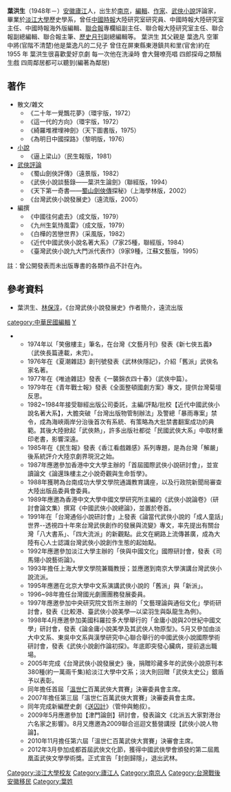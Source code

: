 '''葉洪生'''（1948年－）[[安徽省_(中華民國)|安徽]][[廬江縣|廬江]]人，出生於[[南京市_(中華民國)|南京]]，[[編輯|編輯]]、[[作家|作家]]、[[武俠小說|武俠小說]]評論家，畢業於[[淡江大學|淡江大學]]歷史學系，曾任[[中國時報|中國時報]]大陸研究室研究員、中國時報大陸研究室主任、中國時報海外版編輯、[[聯合報|聯合報]]專欄組副主任、聯合報大陸研究室主任、聯合報副總編輯、聯合報主筆、[[歷史月刊|歷史月刊]]副總編輯等。
葉洪生 其父親是 葉逸凡 空軍中將(官階不清楚)他是葉逸凡的二兒子 曾住在屏東縣東港鎮共和里(官舍)約在 1955 年 葉洪生很喜歡愛好京劇 每一次他在洗澡時 會大聲嘹亮唱 四郎探母之類鬚生戲 四周鄰居都可以聽到(編著為鄰居)

==著作==
*散文/雜文
**《二十年一覺飄花夢》（環宇版，1972）
**《這一代的方向》（環宇版，1972）
**《綺羅堆裡埋神劍》（天下圖書版，1975）
**《為明日中國探路》（黎明版，1976）
*[[小說|小說]]
**《逼上梁山》（民生報版，1981）
*[[武俠評論|武俠評論]]
**《蜀山劍俠評傳》（遠景版，1982）
**《武俠小說談藝錄——葉洪生論劍》（聯經版，1994）
**《天下第一奇書——[[蜀山劍俠傳|蜀山劍俠傳]]探秘》（上海學林版，2002）
**《台灣武俠小說發展史》（遠流版，2005）
*編撰
**《中國往何處去》（成文版，1979）
**《九州生氣恃風雷》（成文版，1979）
**《白樺的苦戀世界》（采風版，1982）
**《近代中國武俠小說名著大系》（7家25種，聯經版，1984）
**《臺灣武俠小說九大門派代表作》（9家9種，江蘇文藝版，1995）
註：曾公開發表而未出版專書的各類作品不計在內。

==參考資料==
*葉洪生、[[林保淳|林保淳]]，《台灣武俠小說發展史》作者簡介，遠流出版

[[category:中華民國編輯|category:中華民國編輯]]
[[category:台灣作家|Y]]
**1974年以「笑傲樓主」筆名，在台灣《文藝月刊》發表《新七俠五義》（武俠長篇連載，未完）。
**1976年在《夏潮雜誌》創刊號發表《武林俠隱記》，介紹「舊派」武俠名家名著。
**1977年在《唯迪雜誌》發表《一襲錦衣四十春》（武俠中篇）。
**1979年在《青年戰士報》發表《全面整頓國劇方案》專文，提供台灣菊壇反思。
**1982~1984年接受聯經出版公司委託，主編/評點/批校【近代中國武俠小說名著大系】，大膽突破「台灣出版物管制辦法」及警總「暴雨專案」禁令，成為海峽兩岸分治後首次有系統、有策略為大批禁書翻案成功的典範。其後大陸掀起「武俠熱」，許多出版社都從「民國武俠大系」中取材重印老書，影響深遠。
**1985年在《民生報》發表《香江看戲雜感》系列專題，是為台灣「解嚴」後系統評介大陸京劇界現況之始。
**1987年應邀參加香港中文大學主辦的「首屆國際武俠小說研討會」，並宣讀論文《論還珠樓主之小說奇觀與生命哲學》。
**1988年獲聘為台南成功大學文學院通識教育講座，以及行政院新聞局審查大陸出版品委員會委員。
**1989年應邀為香港中文大學中國文學研究所主編的《武俠小說論卷》（研討會論文集）撰寫《中國武俠小說總論》，並置於卷首。
**1991年在「台灣通俗小說研討會」上發表《論當代武俠小說的「成人童話」世界--透視四十年來台灣武俠創作的發展與流變》專文，率先提出有關台灣「八大書系」、「四大流派」的新觀點。此文在網路上流傳甚廣，成為大陸有心人士認識台灣武俠小說創作生態的起始點。
**1992年應邀參加淡江大學主辦的「俠與中國文化」國際研討會，發表《司馬翎小說藝術論》。
**1993年擔任上海大學文學院兼職教授；並應邀到南京大學演講台灣武俠小說流派。
**1995年應邀在北京大學中文系演講武俠小說的「舊派」與「新派」。
**1996~98年擔任台灣國光劇團團務發展委員。
**1997年應邀參加中央研究院文哲所主辦的「文藝理論與通俗文化」學術研討會，發表《比較港、臺武俠小說美學—以梁羽生與臥龍生為例》。
**1998年4月應邀參加美國科羅拉多大學舉行的「金庸小說與20世紀中國文學」研討會，發表《論金庸小說美學及其武俠人物原型》。5月又參加由淡大中文系、東吳中文系與漢學研究中心聯合舉行的中國武俠小說國際學術研討會，發表《武俠小說創作論初探》。年底即突發心臟病，提前退出職場。
**2005年完成《台灣武俠小說發展史》後，捐贈珍藏多年的武俠小說原刊本380種(約一萬兩千集)給淡江大學中文系；淡大則回贈「武俠太史公」銀盾予以表彰。
**同年擔任首屆「[[溫世仁|溫世仁]]百萬武俠大賞賽」決審委員會主席。
**2007年擔任第三屆「溫世仁百萬武俠大賞賽」決審委員會主席。
**同年完成新編歷史劇《[[送囚計|送囚計]]》（管仲與鮑叔）。
**2009年5月應邀參加【津門論劍】研討會，發表論文《北派五大家對港台六名家之影響》。8月又應邀為2009聯合巡迴文藝營講授【武俠小說人物論】。
**2010年11月擔任第六屆「溫世仁百萬武俠大賞賽」決審會主席。
**2012年3月參加成都首屆武俠文化節，獲得中國武俠學會頒發的第二屆鳳凰盃武俠文學學術獎。正式宣告「封劍歸隱」，退出武林。

[[Category:淡江大學校友|Category:淡江大學校友]]
[[Category:廬江人|Category:廬江人]]
[[Category:南京人|Category:南京人]]
[[Category:台灣戰後安徽移民|Category:台灣戰後安徽移民]]
[[Category:葉姓|Category:葉姓]]